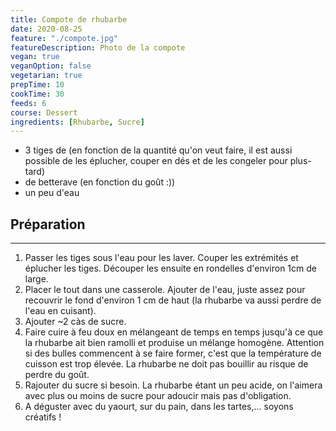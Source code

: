 ```yaml
---
title: Compote de rhubarbe
date: 2020-08-25
feature: "./compote.jpg"
featureDescription: Photo de la compote
vegan: true
veganOption: false
vegetarian: true
prepTime: 10
cookTime: 30
feeds: 6
course: Dessert
ingredients: [Rhubarbe, Sucre]
---
```


<Ingredients>

- 3 tiges de <Ing id="rhubarbe"/> (en fonction de la quantité qu'on veut faire, il est
aussi possible de les éplucher, couper en dés et de les congeler pour
plus-tard)
- <Ing id="sucre"/> de betterave (en fonction du goût :))
- un peu d'eau

</Ingredients>

## Préparation
---

1. Passer les tiges sous l'eau pour les laver. Couper les extrémités et éplucher
les tiges. Découper les ensuite en rondelles d'environ 1cm de large.
2. Placer le tout dans une casserole. Ajouter de l'eau, juste assez pour
recouvrir le fond d'environ 1 cm de haut (la rhubarbe va aussi perdre de l'eau en cuisant).
3. Ajouter ~2 càs de sucre.
4. Faire cuire à feu doux en mélangeant de temps en temps jusqu'à ce que la
rhubarbe ait bien ramolli et produise un mélange homogène. Attention si
des bulles commencent à se faire former, c'est que la température de
cuisson est trop élevée. La rhubarbe ne doit pas bouillir au risque de
perdre du goût.
5. Rajouter du sucre si besoin. La rhubarbe étant un peu acide, on l'aimera avec plus ou moins de sucre pour adoucir mais pas d'obligation.
6. A déguster avec du yaourt, sur du pain, dans les tartes,... soyons créatifs !
